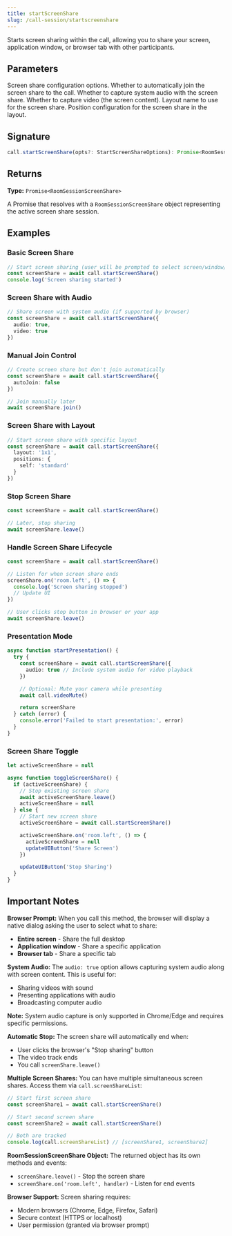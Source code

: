 ```yaml
---
title: startScreenShare
slug: /call-session/startscreenshare
---
```



Starts screen sharing within the call, allowing you to share your screen, application window, or browser tab with other participants.

## Parameters

<APIField name="opts" type="[StartScreenShareOptions](../types#startscreenshareoptions)">
  Screen share configuration options.
</APIField>

<APIField name="opts.autoJoin" type="boolean" default="true">
  Whether to automatically join the screen share to the call.
</APIField>

<APIField name="opts.audio" type="boolean | MediaTrackConstraints" default="false">
  Whether to capture system audio with the screen share.
</APIField>

<APIField name="opts.video" type="boolean | MediaTrackConstraints" default="true">
  Whether to capture video (the screen content).
</APIField>

<APIField name="opts.layout" type="string">
  Layout name to use for the screen share.
</APIField>

<APIField name="opts.positions" type="object">
  Position configuration for the screen share in the layout.
</APIField>

## Signature

```typescript
call.startScreenShare(opts?: StartScreenShareOptions): Promise<RoomSessionScreenShare>
```

## Returns

**Type:** `Promise<RoomSessionScreenShare>`

A Promise that resolves with a `RoomSessionScreenShare` object representing the active screen share session.

## Examples

### Basic Screen Share

```typescript
// Start screen sharing (user will be prompted to select screen/window/tab)
const screenShare = await call.startScreenShare()
console.log('Screen sharing started')
```

### Screen Share with Audio

```typescript
// Share screen with system audio (if supported by browser)
const screenShare = await call.startScreenShare({
  audio: true,
  video: true
})
```

### Manual Join Control

```typescript
// Create screen share but don't join automatically
const screenShare = await call.startScreenShare({
  autoJoin: false
})

// Join manually later
await screenShare.join()
```

### Screen Share with Layout

```typescript
// Start screen share with specific layout
const screenShare = await call.startScreenShare({
  layout: '1x1',
  positions: {
    self: 'standard'
  }
})
```

### Stop Screen Share

```typescript
const screenShare = await call.startScreenShare()

// Later, stop sharing
await screenShare.leave()
```

### Handle Screen Share Lifecycle

```typescript
const screenShare = await call.startScreenShare()

// Listen for when screen share ends
screenShare.on('room.left', () => {
  console.log('Screen sharing stopped')
  // Update UI
})

// User clicks stop button in browser or your app
await screenShare.leave()
```

### Presentation Mode

```typescript
async function startPresentation() {
  try {
    const screenShare = await call.startScreenShare({
      audio: true // Include system audio for video playback
    })

    // Optional: Mute your camera while presenting
    await call.videoMute()

    return screenShare
  } catch (error) {
    console.error('Failed to start presentation:', error)
  }
}
```

### Screen Share Toggle

```typescript
let activeScreenShare = null

async function toggleScreenShare() {
  if (activeScreenShare) {
    // Stop existing screen share
    await activeScreenShare.leave()
    activeScreenShare = null
  } else {
    // Start new screen share
    activeScreenShare = await call.startScreenShare()

    activeScreenShare.on('room.left', () => {
      activeScreenShare = null
      updateUIButton('Share Screen')
    })

    updateUIButton('Stop Sharing')
  }
}
```

## Important Notes

**Browser Prompt:** When you call this method, the browser will display a native dialog asking the user to select what to share:
- **Entire screen** - Share the full desktop
- **Application window** - Share a specific application
- **Browser tab** - Share a specific tab

**System Audio:** The `audio: true` option allows capturing system audio along with screen content. This is useful for:
- Sharing videos with sound
- Presenting applications with audio
- Broadcasting computer audio

**Note:** System audio capture is only supported in Chrome/Edge and requires specific permissions.

**Automatic Stop:** The screen share will automatically end when:
- User clicks the browser's "Stop sharing" button
- The video track ends
- You call `screenShare.leave()`

**Multiple Screen Shares:** You can have multiple simultaneous screen shares. Access them via `call.screenShareList`:

```typescript
// Start first screen share
const screenShare1 = await call.startScreenShare()

// Start second screen share
const screenShare2 = await call.startScreenShare()

// Both are tracked
console.log(call.screenShareList) // [screenShare1, screenShare2]
```

**RoomSessionScreenShare Object:** The returned object has its own methods and events:
- `screenShare.leave()` - Stop the screen share
- `screenShare.on('room.left', handler)` - Listen for end events

**Browser Support:** Screen sharing requires:
- Modern browsers (Chrome, Edge, Firefox, Safari)
- Secure context (HTTPS or localhost)
- User permission (granted via browser prompt)
